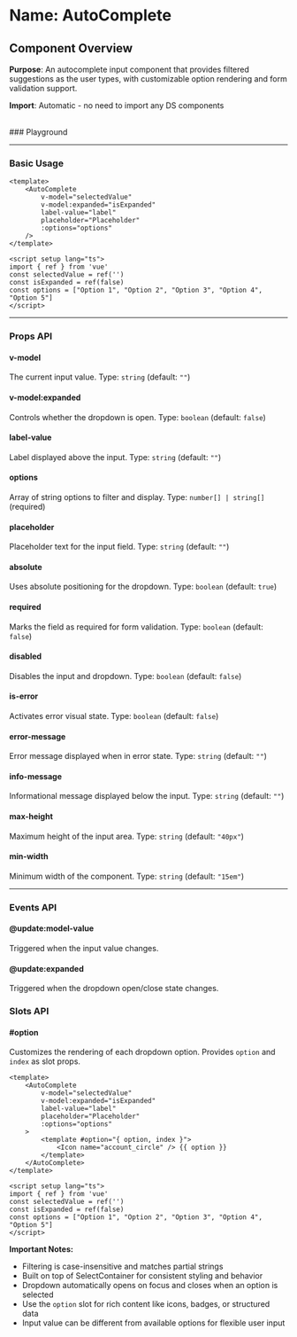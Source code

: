 
<Meta of={AutoComplete} />

# Name: AutoComplete
## Component Overview

**Purpose**: An autocomplete input component that provides filtered suggestions as the user types, with customizable option rendering and form validation support.

**Import**: Automatic - no need to import any DS components

<br />
### Playground

<Canvas of={AutoComplete.Primary} />
<Controls />

---

### Basic Usage

```vue
<template>
    <AutoComplete 
        v-model="selectedValue"
        v-model:expanded="isExpanded"
        label-value="label"
        placeholder="Placeholder"
        :options="options"
    />
</template>

<script setup lang="ts">
import { ref } from 'vue'
const selectedValue = ref('')
const isExpanded = ref(false)
const options = ["Option 1", "Option 2", "Option 3", "Option 4", "Option 5"]
</script>
```

<Canvas sourceState="none" of={AutoComplete.Primary} />

---

### Props API

#### v-model
The current input value. Type: `string` (default: `""`)

#### v-model:expanded
Controls whether the dropdown is open. Type: `boolean` (default: `false`)

#### label-value
Label displayed above the input. Type: `string` (default: `""`)

#### options
Array of string options to filter and display. Type: `number[] | string[]` (required)

#### placeholder
Placeholder text for the input field. Type: `string` (default: `""`)

#### absolute
Uses absolute positioning for the dropdown. Type: `boolean` (default: `true`)

<Canvas sourceState="none" of={AutoComplete.Absolute} />

#### required
Marks the field as required for form validation. Type: `boolean` (default: `false`)

<Canvas sourceState="none" of={AutoComplete.Required} />

#### disabled
Disables the input and dropdown. Type: `boolean` (default: `false`)

<Canvas sourceState="none" of={AutoComplete.Disabled} />

#### is-error
Activates error visual state. Type: `boolean` (default: `false`)

<Canvas sourceState="none" of={AutoComplete.IsError} />

#### error-message
Error message displayed when in error state. Type: `string` (default: `""`)

#### info-message
Informational message displayed below the input. Type: `string` (default: `""`)

<Canvas sourceState="none" of={AutoComplete.InfoMessage} />

#### max-height
Maximum height of the input area. Type: `string` (default: `"40px"`)

#### min-width
Minimum width of the component. Type: `string` (default: `"15em"`)

---

### Events API

#### @update:model-value
Triggered when the input value changes.

#### @update:expanded
Triggered when the dropdown open/close state changes.

### Slots API

#### #option
Customizes the rendering of each dropdown option. Provides `option` and `index` as slot props.

```vue
<template>
    <AutoComplete
        v-model="selectedValue"
        v-model:expanded="isExpanded"
        label-value="label"
        placeholder="Placeholder"
        :options="options"
    >
        <template #option="{ option, index }">
            <Icon name="account_circle" /> {{ option }}
        </template>
    </AutoComplete>
</template>

<script setup lang="ts">
import { ref } from 'vue'
const selectedValue = ref('')
const isExpanded = ref(false)
const options = ["Option 1", "Option 2", "Option 3", "Option 4", "Option 5"]
</script>
```

<Canvas sourceState="none" of={AutoComplete.CustomOption} />

**Important Notes:**
- Filtering is case-insensitive and matches partial strings
- Built on top of SelectContainer for consistent styling and behavior
- Dropdown automatically opens on focus and closes when an option is selected
- Use the `option` slot for rich content like icons, badges, or structured data
- Input value can be different from available options for flexible user input